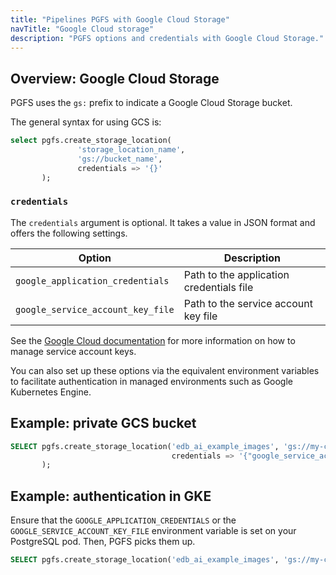 ```yaml
---
title: "Pipelines PGFS with Google Cloud Storage"
navTitle: "Google Cloud storage"
description: "PGFS options and credentials with Google Cloud Storage."
---
```



## Overview: Google Cloud Storage

PGFS uses the `gs:` prefix to indicate a Google Cloud Storage bucket.

The general syntax for using GCS is:

```sql
select pgfs.create_storage_location(
               'storage_location_name',
               'gs://bucket_name',
               credentials => '{}'
       );
```

### `credentials`

The `credentials` argument is optional. It takes a value in JSON format and offers the following settings.

| Option                            | Description                              |
|-----------------------------------|------------------------------------------|
| `google_application_credentials`  | Path to the application credentials file |
| `google_service_account_key_file` | Path to the service account key file     |

See the [Google Cloud documentation](https://cloud.google.com/iam/docs/keys-create-delete#creating) for more information on how to manage service account keys.

You can also set up these options via the equivalent environment variables to facilitate authentication in managed environments such as Google Kubernetes Engine.

## Example: private GCS bucket

```sql
SELECT pgfs.create_storage_location('edb_ai_example_images', 'gs://my-company-ai-images',
                                    credentials => '{"google_service_account_key_file": "/var/run/gcs.json"}'
       );
```

## Example: authentication in GKE

Ensure that the `GOOGLE_APPLICATION_CREDENTIALS` or the `GOOGLE_SERVICE_ACCOUNT_KEY_FILE` environment variable
is set on your PostgreSQL pod. Then, PGFS picks them up.

```sql
SELECT pgfs.create_storage_location('edb_ai_example_images', 'gs://my-company-ai-images');
```
